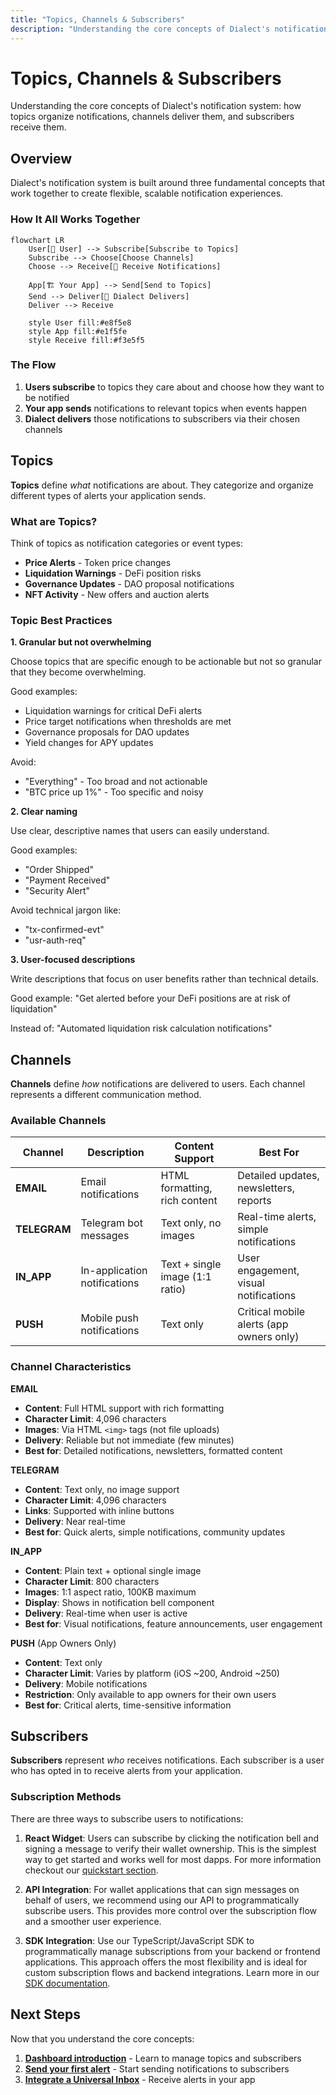 ```yaml
---
title: "Topics, Channels & Subscribers"
description: "Understanding the core concepts of Dialect's notification system: how topics organize notifications, channels deliver them, and subscribers receive them."
---
```


# Topics, Channels & Subscribers

Understanding the core concepts of Dialect's notification system: how topics organize notifications, channels deliver them, and subscribers receive them.

## Overview

Dialect's notification system is built around three fundamental concepts that work together to create flexible, scalable notification experiences.

### How It All Works Together

```mermaid
flowchart LR
    User[👤 User] --> Subscribe[Subscribe to Topics]
    Subscribe --> Choose[Choose Channels]
    Choose --> Receive[📱 Receive Notifications]
    
    App[🏗️ Your App] --> Send[Send to Topics]
    Send --> Deliver[📮 Dialect Delivers]
    Deliver --> Receive
    
    style User fill:#e8f5e8
    style App fill:#e1f5fe
    style Receive fill:#f3e5f5
```

### The Flow
1. **Users subscribe** to topics they care about and choose how they want to be notified
2. **Your app sends** notifications to relevant topics when events happen  
3. **Dialect delivers** those notifications to subscribers via their chosen channels

## Topics

**Topics** define *what* notifications are about. They categorize and organize different types of alerts your application sends.

### What are Topics?

Think of topics as notification categories or event types:
- **Price Alerts** - Token price changes
- **Liquidation Warnings** - DeFi position risks  
- **Governance Updates** - DAO proposal notifications
- **NFT Activity** - New offers and auction alerts

### Topic Best Practices

**1. Granular but not overwhelming**

Choose topics that are specific enough to be actionable but not so granular that they become overwhelming.

Good examples:
- Liquidation warnings for critical DeFi alerts
- Price target notifications when thresholds are met
- Governance proposals for DAO updates
- Yield changes for APY updates

Avoid:
- "Everything" - Too broad and not actionable
- "BTC price up 1%" - Too specific and noisy

**2. Clear naming**

Use clear, descriptive names that users can easily understand.

Good examples:
- "Order Shipped" 
- "Payment Received"
- "Security Alert"

Avoid technical jargon like:
- "tx-confirmed-evt"
- "usr-auth-req"

**3. User-focused descriptions**

Write descriptions that focus on user benefits rather than technical details.

Good example:
"Get alerted before your DeFi positions are at risk of liquidation"

Instead of:
"Automated liquidation risk calculation notifications"

## Channels

**Channels** define *how* notifications are delivered to users. Each channel represents a different communication method.

### Available Channels

| Channel | Description | Content Support | Best For |
|---------|-------------|-----------------|----------|
| **EMAIL** | Email notifications | HTML formatting, rich content | Detailed updates, newsletters, reports |
| **TELEGRAM** | Telegram bot messages | Text only, no images | Real-time alerts, simple notifications |
| **IN_APP** | In-application notifications | Text + single image (1:1 ratio) | User engagement, visual notifications |
| **PUSH** | Mobile push notifications | Text only | Critical mobile alerts (app owners only) |

### Channel Characteristics

**EMAIL**
- **Content**: Full HTML support with rich formatting
- **Character Limit**: 4,096 characters
- **Images**: Via HTML `<img>` tags (not file uploads)
- **Delivery**: Reliable but not immediate (few minutes)
- **Best for**: Detailed notifications, newsletters, formatted content

**TELEGRAM** 
- **Content**: Text only, no image support
- **Character Limit**: 4,096 characters  
- **Links**: Supported with inline buttons
- **Delivery**: Near real-time
- **Best for**: Quick alerts, simple notifications, community updates

**IN_APP**
- **Content**: Plain text + optional single image
- **Character Limit**: 800 characters
- **Images**: 1:1 aspect ratio, 100KB maximum
- **Display**: Shows in notification bell component
- **Delivery**: Real-time when user is active
- **Best for**: Visual notifications, feature announcements, user engagement

**PUSH** (App Owners Only)
- **Content**: Text only
- **Character Limit**: Varies by platform (iOS ~200, Android ~250)
- **Delivery**: Mobile notifications
- **Restriction**: Only available to app owners for their own users
- **Best for**: Critical alerts, time-sensitive information

## Subscribers

**Subscribers** represent *who* receives notifications. Each subscriber is a user who has opted in to receive alerts from your application.

### Subscription Methods

There are three ways to subscribe users to notifications:

1. **React Widget**: Users can subscribe by clicking the notification bell and signing a message to verify their wallet ownership. This is the simplest way to get started and works well for most dapps. For more information checkout our [quickstart section](../quick-start#step-4-user-subscribes-to-notifications-2-minutes).

2. **API Integration**: For wallet applications that can sign messages on behalf of users, we recommend using our API to programmatically subscribe users. This provides more control over the subscription flow and a smoother user experience.

3. **SDK Integration**: Use our TypeScript/JavaScript SDK to programmatically manage subscriptions from your backend or frontend applications. This approach offers the most flexibility and is ideal for custom subscription flows and backend integrations. Learn more in our [SDK documentation](../integrate-inbox/sdk).

## Next Steps

Now that you understand the core concepts:

1. **[Dashboard introduction](dashboard-introduction)** - Learn to manage topics and subscribers
2. **[Send your first alert](../send)** - Start sending notifications to subscribers
3. **[Integrate a Universal Inbox](../integrate-inbox/universal-inbox)** - Receive alerts in your app